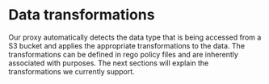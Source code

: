 # Data transformations

Our proxy automatically detects the data type that is being accessed from a S3 bucket and applies the appropriate transformations to the data.
The transformations can be defined in rego policy files and are inherently associated with purposes.
The next sections will explain the transformations we currently support.
